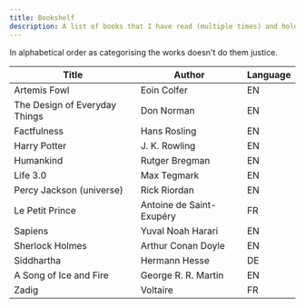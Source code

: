 ```yaml
---
title: Bookshelf
description: A list of books that I have read (multiple times) and hold in high regard
---
```


In alphabetical order as categorising the works doesn't do them justice.

| Title                         | Author                   | Language |
| ----------------------------- | ------------------------ | -------- |
| Artemis Fowl                  | Eoin Colfer              | EN       |
| The Design of Everyday Things | Don Norman               | EN       |
| Factfulness                   | Hans Rosling             | EN       |
| Harry Potter                  | J. K. Rowling            | EN       |
| Humankind                     | Rutger Bregman           | EN       |
| Life 3.0                      | Max Tegmark              | EN       |
| Percy Jackson (universe)      | Rick Riordan             | EN       |
| Le Petit Prince               | Antoine de Saint-Exupéry | FR       |
| Sapiens                       | Yuval Noah Harari        | EN       |
| Sherlock Holmes               | Arthur Conan Doyle       | EN       |
| Siddhartha                    | Hermann Hesse            | DE       |
| A Song of Ice and Fire        | George R. R. Martin      | EN       |
| Zadig                         | Voltaire                 | FR       |

